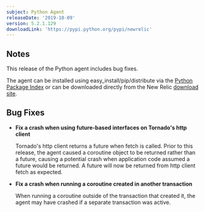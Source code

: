 ```yaml
---
subject: Python Agent
releaseDate: '2019-10-09'
version: 5.2.1.129
downloadLink: 'https://pypi.python.org/pypi/newrelic'
---
```


## Notes

This release of the Python agent includes bug fixes.

The agent can be installed using easy_install/pip/distribute via the [Python Package Index](https://pypi.python.org/pypi/newrelic) or can be downloaded directly from the New Relic [download site](http://download.newrelic.com/python_agent/release).

## Bug Fixes

* **Fix a crash when using future-based interfaces on Tornado's http client**

  Tornado's http client returns a future when fetch is called. Prior to this release, the agent caused a coroutine object to be returned rather than a future, causing a potential crash when application code assumed a future would be returned. A future will now be returned from http client fetch as expected.
* **Fix a crash when running a coroutine created in another transaction**

  When running a coroutine outside of the transaction that created it, the agent may have crashed if a separate transaction was active.
